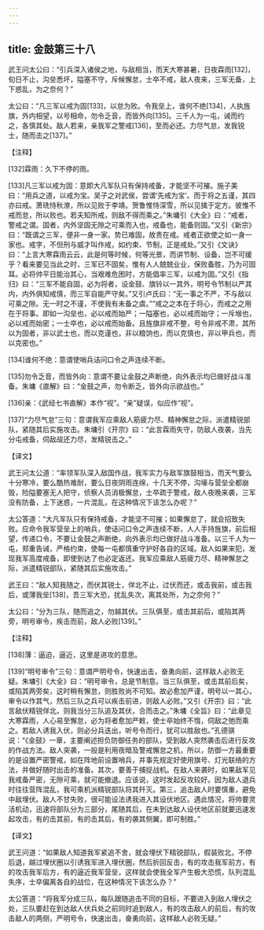 ```yaml
---
---
---
```

title: 金鼓第三十八
---




武王问太公曰：“引兵深入诸侯之地，与敌相当，而天大寒甚暑，日夜霖雨[132]，旬日不止，沟垒悉坏，隘塞不守，斥候懈怠，士卒不戒，敌人夜来，三军无备，上下惑乱，为之奈何？”

太公曰：“凡三军以戒为固[133]，以怠为败。令我垒上，谁何不绝[134]，人执旌旗，外内相望，以号相命，勿令乏音，而皆外向[135]。三千人为一屯，诫而约之，各慎其处。敌人若来，亲我军之警戒[136]，至而必还。力尽气怠，发我锐士，随而击之[137]。”

【注释】

[132]霖雨：久下不停的雨。

[133]凡三军以戒为固：意即大凡军队只有保持戒备，才能坚不可摧。施子美曰：“用兵之道，以戒为宝。吴子之对武侯，尝谓‘先戒为宝’。而于将之五谨，其四亦曰戒。萧珗恃秋潦，所以见败于李靖。贺鲁惟恃深雪，所以见擒于定方。彼惟不戒而怠，所以败也。若夫知所戒，则敌不得而乘之。”朱墉引《大全》曰：“戒者，警戒之谓。固者，内外坚固无隙之可乘而入也，戒备也，能备则固。”又引《新宗》曰：“既谓之三军，便非一身一家。势已难固，故贵在戒。戒者正欲使之如一身一家也。戒字，不但刑与威才叫作戒，如约束、节制，正是戒处。”又引《文诀》曰：“上言大寒霖雨云云，此是何等时候，何等光景，而讲节制、设备，岂不可缓乎？看来要见当此之时，三军已不固矣，惟有人人兢兢业业，保败备胜，乃为可固耳。必将帅平日能治其心，当艰难危困时，方能倡率三军，以戒为固。”又引《指归》曰：“三军不能自固，必为将者，设金鼓、旗铃以一其外，明号令节制以严其内，内外俱知戒慎，而三军自能严守矣。”又引卢氏曰：“无一事之不严，不与敌以可乘之隙。无一时之不谨，不使我有未备之虞。”“戒之之本在于将心，而戒之之用在于将事。即如一沟垒也，必以戒而始严；一隘塞也，必以戒而始守；一斥堠也，必以戒而始密；一士卒也，必以戒而始备。且旌旗非戒不整，号令非戒不肃，其所以为固者，非以武士也，而以克谨也，非以粮饷也，而以克慎也，非以甲兵也，而以克密也。”

[134]谁何不绝：意谓使哨兵诘问口令之声连续不断。

[135]勿令乏音，而皆外向：意谓不要让金鼓之声断绝，向外表示均已做好战斗准备。朱墉《直解》曰：“金鼓之声，勿令断乏，皆外向示欲战也。”

[136]亲：《武经七书直解》本作“视”。“亲”疑误，似应作“视”。

[137]“力尽气怠”三句：意谓我军应乘敌人筋疲力尽、精神懈怠之际，派遣精锐部队，紧随其后实施攻击。朱墉引《开宗》曰：“此言霖雨失守，防敌人夜袭，当先分屯戒备，伺敌觇还力尽，发精锐击之。”

【译文】

武王问太公道：“率领军队深入敌国作战，我军实力与敌军旗鼓相当，而天气要么十分寒冷，要么酷热难耐，要么日夜阴雨连绵，十几天不停，沟壕与营垒全都崩毁，险隘要塞无人把守，侦察人员消极懈怠，士卒疏于警戒，敌人夜晚来袭，三军没有防备，上下迷惑，一片混乱，在这种情况下该怎么办呢？”

太公答道：“大凡军队只有保持戒备，才能坚不可摧；如果懈怠了，就会招致失败。应命令我军营垒上的哨兵，使诘问口令之声连续不断，人人手持旌旗，前后相望，传递口令，不要让金鼓之声断绝，向外表示均已做好战斗准备。以三千人为一屯，郑重告诫，严格约束，使每一屯都慎重守护好各自的区域。敌人如果来犯，发现我军高度戒备，即使到达了也必定返还。我军应乘敌人筋疲力尽、精神懈怠之际，派遣精锐部队，紧随其后实施攻击。”



武王曰：“敌人知我随之，而伏其锐士，佯北不止，过伏而还，或击我前，或击我后，或薄我垒[138]，吾三军大恐，扰乱失次，离其处所，为之奈何？”

太公曰：“分为三队，随而追之，勿越其伏。三队俱至，或击其前后，或陷其两旁，明号审令，疾击而前，敌人必败[139]。”

【注释】

[138]薄：逼迫，逼近，这里是进攻的意思。

[139]“明号审令”三句：意谓严明号令，快速出击，奋勇向前，这样敌人必败无疑。朱墉引《大全》曰：“明号审令，总是节制意。当三队俱至，或击其前后矣，或陷其两旁矣，这时稍有懈怠，则胜败尚不可知。故必愈加严谨，明号以一其心，审令以作其气，然后三队之兵可以疾击前进，则敌人必败。”又引《开宗》曰：“此言敌伏精锐佯北，则我当分三队追及其伏，合而击之。”朱墉《全旨》曰：“此章见大寒霖雨，人心易至懈怠，必为将者愈加严敕，使士卒始终不惰，伺敌之弛而乘之。若敌人诱我入伏，则必分兵迭出，听号令而行，犹可以胜敌也。”孔德骐说：“《金鼓》一章，主要阐述担负防御任务的部队，受到敌人突然袭击后进行反攻的作战方法。敌人突袭，一般是利用夜暗及警戒懈怠之机，所以，防御一方最重要的是设置严密警戒，如在阵地前设置哨兵，并事先规定好使用旗号、灯光联络的方法，并做好随时出击的准备。其次，要善于捕捉战机。在敌人来袭时，如果敌军见我戒备严密，无隙可乘，就可能撤退。应该说，这时发起反攻较好。因为敌人退兵时往往营阵混乱，我可乘机派精锐部队将其歼灭。第三，追击敌人时要慎重，避免中敌埋伏。敌人不甘失败，很可能设法诱我进入其设伏地区。遇此情况，将帅要灵活机动，迅速将部队分为三部分，尾随其后，在未到达敌人设伏地区前就要迅速发起攻击，有的击其前，有的击其后，有的袭其侧翼，即可制胜。”

【译文】

武王问道：“如果敌人知道我军紧追不舍，就会埋伏下精锐部队，假装败北，不停后退，越过埋伏圈以引诱我军进入埋伏圈，然后折回反击，有的攻击我军前方，有的攻击我军后方，有的逼近我军营垒，这样就会使我全军产生极大恐慌，队列混乱失序，士卒偏离各自的战位，在这种情况下该怎么办？”

太公答道：“将我军分成三队，每队跟随追击不同的目标，不要进入到敌人埋伏之处，三队要赶在到达敌人伏兵处之前同时追到敌人，有的攻击敌人的前后，有的攻击敌人的两侧，严明号令，快速出击，奋勇向前，这样敌人必败无疑。”